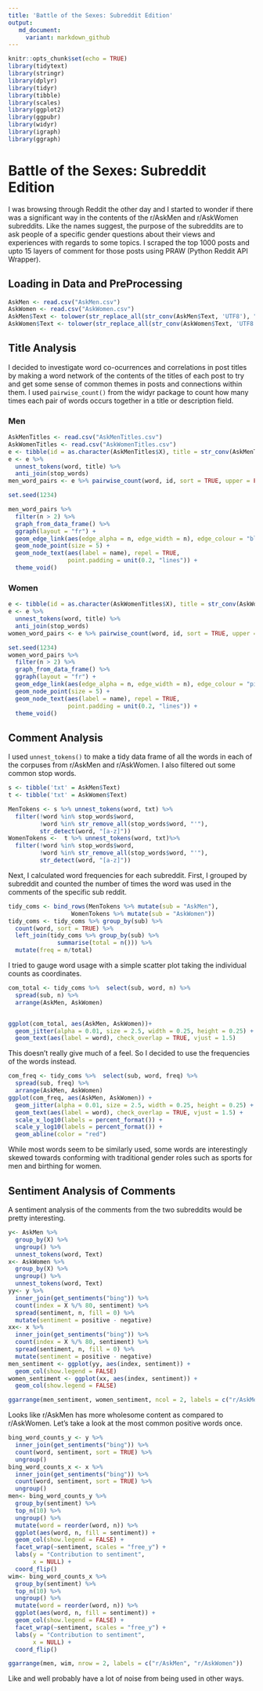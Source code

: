 ---
title: 'Battle of the Sexes: Subreddit Edition'
output:
   md_document:
     variant: markdown_github
---

```{r setup, include=FALSE}
knitr::opts_chunk$set(echo = TRUE)
library(tidytext)
library(stringr)
library(dplyr)
library(tidyr)
library(tibble)
library(scales)
library(ggplot2)
library(ggpubr)
library(widyr)
library(igraph)
library(ggraph)

```
# Battle of the Sexes: Subreddit Edition
I was browsing through Reddit the other day and I started to wonder if there was a significant way in the contents of the r/AskMen and r/AskWomen subreddits. Like the names suggest, the purpose of the subreddits are to ask people of a specific gender questions about their views and experiences with regards to some topics. I scraped the top 1000 posts and upto 15 layers of comment for those posts using PRAW (Python Reddit API Wrapper).

## Loading in Data and PreProcessing

```{r}

AskMen <- read.csv("AskMen.csv")
AskWomen <- read.csv("AskWomen.csv")
AskMen$Text <- tolower(str_replace_all(str_conv(AskMen$Text, 'UTF8'), "_", ""))
AskWomen$Text <- tolower(str_replace_all(str_conv(AskWomen$Text, 'UTF8'), "_", ""))

```
## Title Analysis

I decided to investigate word co-ocurrences and correlations in post titles by making a word network of the contents of the titles of each post to try and get some sense of common themes in posts and  connections within them. I used `pairwise_count()` from the widyr package to count how many times each pair of words occurs together in a title or description field. 

### Men 
```{r}
AskMenTitles <- read.csv("AskMenTitles.csv")
AskWomenTitles <- read.csv("AskWomenTitles.csv")
e <- tibble(id = as.character(AskMenTitles$X), title = str_conv(AskMenTitles$Text, 'UTF8'))
e <- e %>%
  unnest_tokens(word, title) %>% 
  anti_join(stop_words)
men_word_pairs <- e %>% pairwise_count(word, id, sort = TRUE, upper = FALSE)

set.seed(1234)

men_word_pairs %>%
  filter(n > 2) %>%
  graph_from_data_frame() %>%
  ggraph(layout = "fr") +
  geom_edge_link(aes(edge_alpha = n, edge_width = n), edge_colour = "blue") +
  geom_node_point(size = 5) +
  geom_node_text(aes(label = name), repel = TRUE, 
                 point.padding = unit(0.2, "lines")) +
  theme_void()

```

### Women

```{r}

e <- tibble(id = as.character(AskWomenTitles$X), title = str_conv(AskWomenTitles$Text, 'UTF8'))
e <- e %>%
  unnest_tokens(word, title) %>% 
  anti_join(stop_words)
women_word_pairs <- e %>% pairwise_count(word, id, sort = TRUE, upper = FALSE)

set.seed(1234)
women_word_pairs %>%
  filter(n > 2) %>%
  graph_from_data_frame() %>%
  ggraph(layout = "fr") +
  geom_edge_link(aes(edge_alpha = n, edge_width = n), edge_colour = "pink") +
  geom_node_point(size = 5) +
  geom_node_text(aes(label = name), repel = TRUE, 
                 point.padding = unit(0.2, "lines")) +
  theme_void()

```



## Comment Analysis
I used `unnest_tokens()` to make a tidy data frame of all the words in each of the corpuses from r/AskMen and r/AskWomen. I also filtered out some common stop words.

```{r}

s <- tibble('txt' = AskMen$Text)
t <- tibble('txt' = AskWomen$Text)

MenTokens <- s %>% unnest_tokens(word, txt) %>%
  filter(!word %in% stop_words$word,
         !word %in% str_remove_all(stop_words$word, "'"),
         str_detect(word, "[a-z]"))
WomenTokens <-  t %>% unnest_tokens(word, txt)%>%
  filter(!word %in% stop_words$word,
         !word %in% str_remove_all(stop_words$word, "'"),
         str_detect(word, "[a-z]"))

```

Next, I calculated word frequencies for each subreddit.  First, I grouped by subreddit and counted the number of times the word was used in the comments of the specific sub reddit.
```{r}
tidy_coms <- bind_rows(MenTokens %>% mutate(sub = "AskMen"),
                  WomenTokens %>% mutate(sub = "AskWomen"))
tidy_coms <- tidy_coms %>% group_by(sub) %>%
  count(word, sort = TRUE) %>%
  left_join(tidy_coms %>% group_by(sub) %>%
              summarise(total = n())) %>%
  mutate(freq = n/total)


```

I tried to gauge word usage with a simple scatter plot taking the individual counts as coordinates.


```{r}
com_total <- tidy_coms %>%  select(sub, word, n) %>%
  spread(sub, n) %>%
  arrange(AskMen, AskWomen)


ggplot(com_total, aes(AskMen, AskWomen))+
  geom_jitter(alpha = 0.01, size = 2.5, width = 0.25, height = 0.25) +
  geom_text(aes(label = word), check_overlap = TRUE, vjust = 1.5)

```
This doesn't really give much of a feel. So I decided to use the  frequencies of the words instead.


```{r}
com_freq <- tidy_coms %>%  select(sub, word, freq) %>%
  spread(sub, freq) %>%
  arrange(AskMen, AskWomen)
ggplot(com_freq, aes(AskMen, AskWomen)) +
  geom_jitter(alpha = 0.01, size = 2.5, width = 0.25, height = 0.25) +
  geom_text(aes(label = word), check_overlap = TRUE, vjust = 1.5) +
  scale_x_log10(labels = percent_format()) +
  scale_y_log10(labels = percent_format()) +
  geom_abline(color = "red")
```

While most words seem to be similarly used, some words are interestingly skewed towards conforming with traditional gender roles such as sports for men and birthing for women.



## Sentiment Analysis of Comments
A sentiment analysis of the comments from the two subreddits would be pretty interesting.
```{r}
y<- AskMen %>%
  group_by(X) %>%
  ungroup() %>%
  unnest_tokens(word, Text)
x<- AskWomen %>%
  group_by(X) %>%
  ungroup() %>%
  unnest_tokens(word, Text)
yy<- y %>%
  inner_join(get_sentiments("bing")) %>%
  count(index = X %/% 80, sentiment) %>%
  spread(sentiment, n, fill = 0) %>%
  mutate(sentiment = positive - negative)
xx<- x %>%
  inner_join(get_sentiments("bing")) %>%
  count(index = X %/% 80, sentiment) %>%
  spread(sentiment, n, fill = 0) %>%
  mutate(sentiment = positive - negative)
men_sentiment <- ggplot(yy, aes(index, sentiment)) + 
  geom_col(show.legend = FALSE)
women_sentiment <- ggplot(xx, aes(index, sentiment)) + 
  geom_col(show.legend = FALSE)

ggarrange(men_sentiment, women_sentiment, ncol = 2, labels = c("r/AskMen", "r/AskWomen"))

```
Looks like r/AskMen has more wholesome content as compared to r/AskWomen. Let's take a look at the most common positive words once.
```{r}
bing_word_counts_y <- y %>%
  inner_join(get_sentiments("bing")) %>%
  count(word, sentiment, sort = TRUE) %>%
  ungroup()
bing_word_counts_x <- x %>%
  inner_join(get_sentiments("bing")) %>%
  count(word, sentiment, sort = TRUE) %>%
  ungroup()
men<- bing_word_counts_y %>%
  group_by(sentiment) %>%
  top_n(10) %>%
  ungroup() %>%
  mutate(word = reorder(word, n)) %>%
  ggplot(aes(word, n, fill = sentiment)) +
  geom_col(show.legend = FALSE) +
  facet_wrap(~sentiment, scales = "free_y") +
  labs(y = "Contribution to sentiment",
       x = NULL) +
  coord_flip()
wim<- bing_word_counts_x %>%
  group_by(sentiment) %>%
  top_n(10) %>%
  ungroup() %>%
  mutate(word = reorder(word, n)) %>%
  ggplot(aes(word, n, fill = sentiment)) +
  geom_col(show.legend = FALSE) +
  facet_wrap(~sentiment, scales = "free_y") +
  labs(y = "Contribution to sentiment",
       x = NULL) +
  coord_flip()

ggarrange(men, wim, nrow = 2, labels = c("r/AskMen", "r/AskWomen"))
```

Like and well probably have a lot of noise from being used in other ways. 


